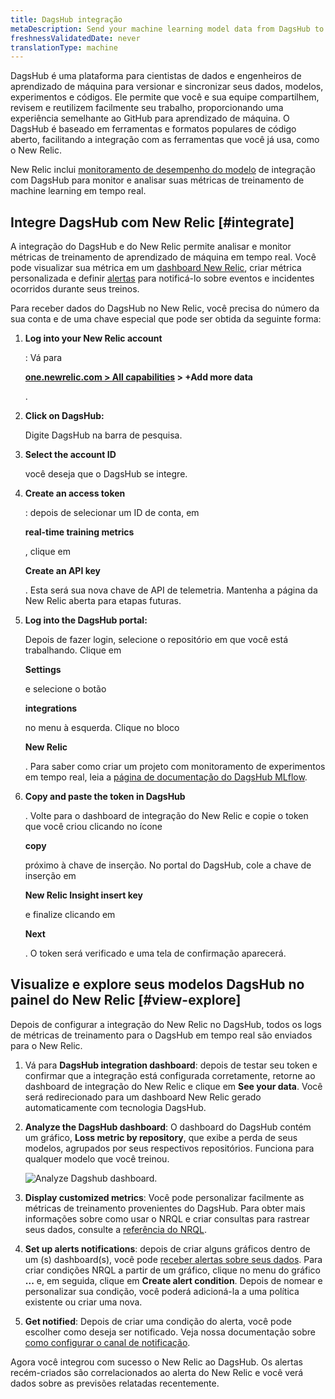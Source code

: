 ```yaml
---
title: DagsHub integração
metaDescription: Send your machine learning model data from DagsHub to New Relic to understand your model's performance.
freshnessValidatedDate: never
translationType: machine
---
```



DagsHub é uma plataforma para cientistas de dados e engenheiros de aprendizado de máquina para versionar e sincronizar seus dados, modelos, experimentos e códigos. Ele permite que você e sua equipe compartilhem, revisem e reutilizem facilmente seu trabalho, proporcionando uma experiência semelhante ao GitHub para aprendizado de máquina. O DagsHub é baseado em ferramentas e formatos populares de código aberto, facilitando a integração com as ferramentas que você já usa, como o New Relic.

New Relic inclui [monitoramento de desempenho do modelo](/docs/alerts-applied-intelligence/mlops/get-started/intro-mlops/) de integração com DagsHub para monitor e analisar suas métricas de treinamento de machine learning em tempo real.

## Integre DagsHub com New Relic [#integrate]

A integração do DagsHub e do New Relic permite analisar e monitor métricas de treinamento de aprendizado de máquina em tempo real. Você pode visualizar sua métrica em um [dashboard New Relic](/docs/query-your-data/explore-query-data/dashboards/introduction-dashboards/), criar métrica personalizada e definir [alertas](/docs/alerts-applied-intelligence/new-relic-alerts/learn-alerts/introduction-alerts/) para notificá-lo sobre eventos e incidentes ocorridos durante seus treinos.

Para receber dados do DagsHub no New Relic, você precisa do número da sua conta e de uma chave especial que pode ser obtida da seguinte forma:

1. <DoNotTranslate>**Log into your New Relic account**</DoNotTranslate>

   : Vá para

   <DoNotTranslate>**[one.newrelic.com > All capabilities](https://one.newrelic.com/all-capabilities) > +Add more data**</DoNotTranslate>

   .

2. <DoNotTranslate>**Click on DagsHub:**</DoNotTranslate>

   Digite DagsHub na barra de pesquisa.

3. <DoNotTranslate>**Select the account ID**</DoNotTranslate>

   você deseja que o DagsHub se integre.

4. <DoNotTranslate>**Create an access token**</DoNotTranslate>

   : depois de selecionar um ID de conta, em

   <DoNotTranslate>**real-time training metrics**</DoNotTranslate>

   , clique em

   <DoNotTranslate>**Create an API key**</DoNotTranslate>

   . Esta será sua nova chave de API de telemetria. Mantenha a página da New Relic aberta para etapas futuras.

5. <DoNotTranslate>**Log into the DagsHub portal:**</DoNotTranslate>

   Depois de fazer login, selecione o repositório em que você está trabalhando. Clique em

   <DoNotTranslate>**Settings**</DoNotTranslate>

   e selecione o botão

   <DoNotTranslate>**integrations**</DoNotTranslate>

   no menu à esquerda. Clique no bloco

   <DoNotTranslate>**New Relic**</DoNotTranslate>

   . Para saber como criar um projeto com monitoramento de experimentos em tempo real, leia a [página de documentação do DagsHub MLflow](https://dagshub.com/docs/integration_guide/mlflow_tracking/).

6. <DoNotTranslate>**Copy and paste the token in DagsHub**</DoNotTranslate>

   . Volte para o dashboard de integração do New Relic e copie o token que você criou clicando no ícone

   <DoNotTranslate>**copy**</DoNotTranslate>

   próximo à chave de inserção. No portal do DagsHub, cole a chave de inserção em

   <DoNotTranslate>**New Relic Insight insert key**</DoNotTranslate>

   e finalize clicando em

   <DoNotTranslate>**Next**</DoNotTranslate>

   . O token será verificado e uma tela de confirmação aparecerá.

<InstallFeedback/>

## Visualize e explore seus modelos DagsHub no painel do New Relic [#view-explore]

Depois de configurar a integração do New Relic no DagsHub, todos os logs de métricas de treinamento para o DagsHub em tempo real são enviados para o New Relic.

1. Vá para <DoNotTranslate>**DagsHub integration dashboard**</DoNotTranslate>: depois de testar seu token e confirmar que a integração está configurada corretamente, retorne ao dashboard de integração do New Relic e clique em <DoNotTranslate>**See your data**</DoNotTranslate>. Você será redirecionado para um dashboard New Relic gerado automaticamente com tecnologia DagsHub.

2. <DoNotTranslate>**Analyze the DagsHub dashboard**</DoNotTranslate>: O dashboard do DagsHub contém um gráfico, <DoNotTranslate>**Loss metric by repository**</DoNotTranslate>, que exibe a perda de seus modelos, agrupados por seus respectivos repositórios. Funciona para qualquer modelo que você treinou.

   <img
     title="Analyze Dagshub dashboard"
     alt="Analyze Dagshub dashboard."
     src={modelperformancemonitoringDasgshubDashboard}
   />

3. <DoNotTranslate>**Display customized metrics**</DoNotTranslate>: Você pode personalizar facilmente as métricas de treinamento provenientes do DagsHub. Para obter mais informações sobre como usar o NRQL e criar consultas para rastrear seus dados, consulte a [referência do NRQL](/docs/query-your-data/nrql-new-relic-query-language/get-started/nrql-syntax-clauses-functions/).

4. <DoNotTranslate>**Set up alerts notifications**</DoNotTranslate>: depois de criar alguns gráficos dentro de um (s) dashboard(s), você pode [receber alertas sobre seus dados](/docs/alerts-applied-intelligence/new-relic-alerts/alert-policies/create-edit-or-find-alert-policy/). Para criar condições NRQL <InlinePopover type="alerts"/>a partir de um gráfico, clique no menu do gráfico <DoNotTranslate>**...**</DoNotTranslate> e, em seguida, clique em <DoNotTranslate>**Create alert condition**</DoNotTranslate>. Depois de nomear e personalizar sua condição, você poderá adicioná-la a uma política existente ou criar uma nova.

5. <DoNotTranslate>**Get notified**</DoNotTranslate>: Depois de criar uma condição do alerta, você pode escolher como deseja ser notificado. Veja nossa documentação sobre [como configurar o canal de notificação](/docs/alerts-applied-intelligence/new-relic-alerts/alert-notifications/notification-channels-control-where-send-alerts/).

Agora você integrou com sucesso o New Relic ao DagsHub. Os alertas recém-criados são correlacionados ao alerta do New Relic e você verá dados sobre as previsões relatadas recentemente.